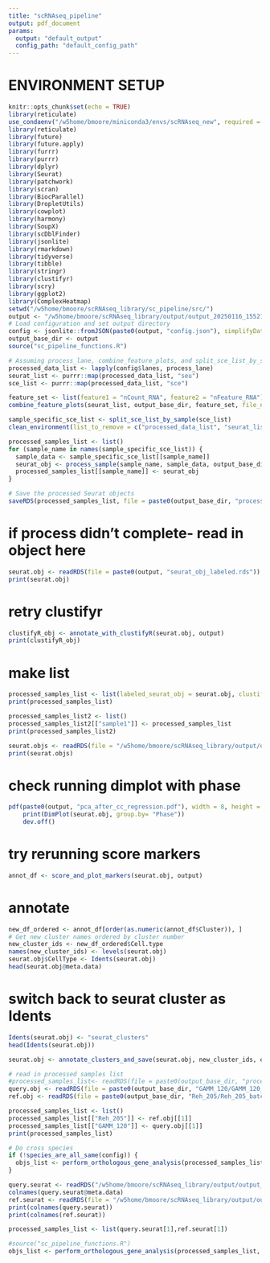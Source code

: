 ```yaml
---
title: "scRNAseq_pipeline"
output: pdf_document
params:
  output: "default_output" 
  config_path: "default_config_path" 
---
```


# ENVIRONMENT SETUP

```r
knitr::opts_chunk$set(echo = TRUE)
library(reticulate)
use_condaenv("/w5home/bmoore/miniconda3/envs/scRNAseq_new", required = TRUE)#"/root/miniconda/envs/scrnaseq"
library(reticulate)
library(future)
library(future.apply)
library(furrr)
library(purrr)
library(dplyr)
library(Seurat)
library(patchwork)
library(scran)
library(BiocParallel)
library(DropletUtils)
library(cowplot)
library(harmony)
library(SoupX)
library(scDblFinder)
library(jsonlite)
library(rmarkdown)
library(tidyverse)
library(tibble)
library(stringr)
library(clustifyr)
library(scry)
library(ggplot2)
library(ComplexHeatmap)
setwd("/w5home/bmoore/scRNAseq_library/sc_pipeline/src/")
output <- "/w5home/bmoore/scRNAseq_library/output/output_20250116_155212/"
# Load configuration and set output directory
config <- jsonlite::fromJSON(paste0(output, "config.json"), simplifyDataFrame = FALSE)
output_base_dir <- output
source("sc_pipeline_functions.R")
```
```r
# Assuming process_lane, combine_feature_plots, and split_sce_list_by_sample are defined in 'sc_pipeline_functions.R'
processed_data_list <- lapply(config$lanes, process_lane)
seurat_list <- purrr::map(processed_data_list, "seu")
sce_list <- purrr::map(processed_data_list, "sce")

feature_set <- list(feature1 = "nCount_RNA", feature2 = "nFeature_RNA")
combine_feature_plots(seurat_list, output_base_dir, feature_set, file_name_base = "post_soupx_qc")

sample_specific_sce_list <- split_sce_list_by_sample(sce_list)
clean_environment(list_to_remove = c("processed_data_list", "seurat_list", "feature_set"))

processed_samples_list <- list()
for (sample_name in names(sample_specific_sce_list)) {
  sample_data <- sample_specific_sce_list[[sample_name]]
  seurat_obj <- process_sample(sample_name, sample_data, output_base_dir, config)
  processed_samples_list[[sample_name]] <- seurat_obj
}

# Save the processed Seurat objects
saveRDS(processed_samples_list, file = paste0(output_base_dir, "processed_seurat_objects.rds"))
```
# if process didn't complete- read in object here
```r
seurat.obj <- readRDS(file = paste0(output, "seurat_obj_labeled.rds"))
print(seurat.obj)
```
# retry clustifyr
```r
clustifyR_obj <- annotate_with_clustifyR(seurat.obj, output)
print(clustifyR_obj)
```
# make list
```r
processed_samples_list <- list(labeled_seurat_obj = seurat.obj, clustifyR_obj = clustifyR_obj)
print(processed_samples_list)
```
```r
processed_samples_list2 <- list()
processed_samples_list2[["sample1"]] <- processed_samples_list
print(processed_samples_list2)
```
```r
seurat.objs <- readRDS(file = "/w5home/bmoore/scRNAseq_library/output/output_20240517_165517/processed_seurat_objects.rds")
print(seurat.objs)
```
# check running dimplot with phase
```r
pdf(paste0(output, "pca_after_cc_regression.pdf"), width = 8, height = 6)
    print(DimPlot(seurat.obj, group.by= "Phase"))
    dev.off()
```
# try rerunning score markers
```r
annot_df <- score_and_plot_markers(seurat.obj, output)
```
# annotate
```r
new_df_ordered <- annot_df[order(as.numeric(annot_df$Cluster)), ]
# Get new cluster names ordered by cluster number
new_cluster_ids <- new_df_ordered$Cell.type
names(new_cluster_ids) <- levels(seurat.obj)
seurat.obj$CellType <- Idents(seurat.obj)
head(seurat.obj@meta.data)
```
# switch back to seurat cluster as Idents
```r
Idents(seurat.obj) <- "seurat_clusters"
head(Idents(seurat.obj))
```
```r
seurat.obj <- annotate_clusters_and_save(seurat.obj, new_cluster_ids, output)
```


```r
# read in processed samples list
#processed_samples_list<- readRDS(file = paste0(output_base_dir, "processed_seurat_objects.rds"))
query.obj <- readRDS(file = paste0(output_base_dir, "GAMM_120/GAMM_120_batchcorr_seurat_obj.rds"))
ref.obj <- readRDS(file = paste0(output_base_dir, "Reh_205/Reh_205_batchcorr_seurat_obj.rds"))
```
```r
processed_samples_list <- list()
processed_samples_list[["Reh_205"]] <- ref.obj[[1]]
processed_samples_list[["GAMM_120"]] <- query.obj[[1]]
print(processed_samples_list)
```
```r
# Do cross species
if (!species_are_all_same(config)) {
  objs_list <- perform_orthologous_gene_analysis(processed_samples_list, config, output_base_dir)
}
```
```r
query.seurat <- readRDS("/w5home/bmoore/scRNAseq_library/output/output_20250121_192632/Day120-pig/Day120-pig_batchcorr_seurat_obj.rds")
colnames(query.seurat@meta.data)
ref.seurat <- readRDS(file = "/w5home/bmoore/scRNAseq_library/output/output_20250121_192632/Day205-human/Day205-human_batchcorr_seurat_obj.rds")
print(colnames(query.seurat))
print(colnames(ref.seurat))
```
```r
processed_samples_list <- list(query.seurat[1],ref.seurat[1])
```

```r
#source("sc_pipeline_functions.R")
objs_list <- perform_orthologous_gene_analysis(processed_samples_list, config, output_base_dir)
```


